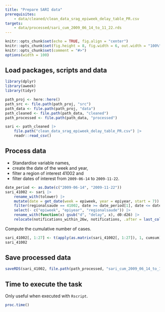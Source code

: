 ```yaml
---
title: "Prepare SARI data"
prerequisites:
    - data/cleaned/clean_data_srag_epiweek_delay_table_PR.csv
targets:
    - data/processed/sari_cum_2009_06_14_to_11_22.rds
---
```


```r
knitr::opts_chunk$set(echo = TRUE, fig.align = "center")
knitr::opts_chunk$set(fig.height = 8, fig.width = 6, out.width = "100%")
knitr::opts_chunk$set(comment = "#>")
options(width = 100)
```

## Load packages, scripts and data

```r
library(dplyr)
library(aweek)
library(tidyr)

path_proj <- here::here()
path_src <- file.path(path_proj, "src")
path_data <- file.path(path_proj, "data")
path_cleaned <- file.path(path_data, "cleaned")
path_processed <- file.path(path_data, "processed")

sari <- path_cleaned |>
    file.path("clean_data_srag_epiweek_delay_table_PR.csv") |>
    readr::read_csv()
```

## Process data

- Standardise variable names,
- create the date of the week and year,
- filter a region of interest $41002$ and
- filter dates of interest from `2009-06-14` to `2009-11-22`.

```r
date_period <- as.Date(c("2009-06-14", "2009-11-22"))
sari_41002 <- sari |>
    rename_with(tolower) |>
    mutate(date = get_date(week = epiweek, year = epiyear, start = 7)) |>
    filter(regionalsaude == 41002, date >= date_period[1], date <= date_period[2]) |>
    select(- c("epiweek", "epiyear", "regionalsaude")) |>
    rename_with(function(x) gsub("d", "delay", x), d0:d26) |>
    relocate(notifications_within_26w, notifications, .after = last_col())
```

Compute the cumulative number of cases.

```r
sari_41002[, 1:27] <- t(apply(as.matrix(sari_41002[, 1:27]), 1, cumsum))
sari_41002
```

## Save processed data

```r
saveRDS(sari_41002, file.path(path_processed, "sari_cum_2009_06_14_to_11_22.rds"))
```

## Time to execute the task

Only useful when executed with `Rscript`.

```r
proc.time()
```

